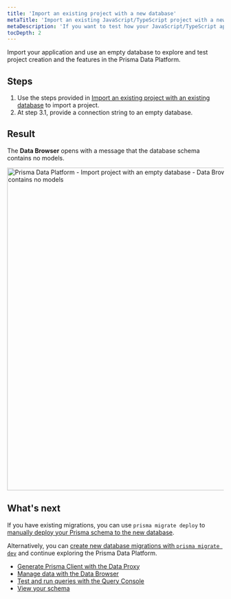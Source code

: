 ```yaml
---
title: 'Import an existing project with a new database'
metaTitle: 'Import an existing JavaScript/TypeScript project with a new database in the Prisma Data Platform'
metaDescription: 'If you want to test how your JavaScript/TypeScript application is created and managed in the Prisma Data Platform, you can import your repository and connect the application to a new database. The Prisma Data Platform applies all schema migrations to the new database.'
tocDepth: 2
---
```


<TopBlock>

Import your application and use an empty database to explore and test project creation and the features in the Prisma Data Platform.

</TopBlock>

## Steps

1. Use the steps provided in [Import an existing project with an existing database](/data-platform/projects/add-project/import-existing-project-existing-db) to import a project.
2. At step 3.1, provide a connection string to an empty database.

## Result

The **Data Browser** opens with a message that the database schema contains no models.

<img
    src="https://res.cloudinary.com/prismaio/image/upload/v1666966856/docs/pdp/create-manage-projects/import-project-empty-database-result-database-schema-has-no-models_xzlubb.png"
    alt="Prisma Data Platform - Import project with an empty database - Data Browser shows database schema contains no models"
    width="750px"
/>

## What's next

If you have existing migrations, you can use `prisma migrate deploy` to [manually deploy your Prisma schema to the new database](/concepts/components/prisma-migrate/migrate-development-production#production-and-testing-environments).

Alternatively, you can [create new database migrations with `prisma migrate dev`](/concepts/components/prisma-migrate/get-started) and continue exploring the Prisma Data Platform.

* [Generate Prisma Client with the Data Proxy](/data-platform/data-proxy#using-the-data-proxy-in-a-prisma-application)
* [Manage data with the Data Browser](/data-platform/data-browser)
* [Test and run queries with the Query Console](/data-platform/query-console)
* [View your schema](/data-platform/schema-viewer)